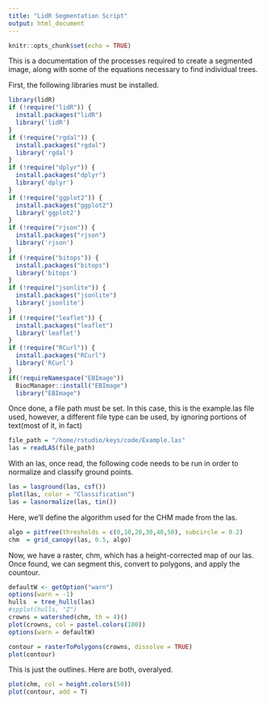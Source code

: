```yaml
---
title: "LidR Segmentation Script"
output: html_document
---
```


```r
knitr::opts_chunk$set(echo = TRUE)
```

This is a documentation of the processes required to create a segmented image, along with some of the equations necessary to find individual trees.

First, the following libraries must be installed.
```r
library(lidR)
if (!require("lidR")) {
  install.packages("lidR")
  library('lidR')
}
if (!require("rgdal")) {
  install.packages("rgdal")
  library('rgdal')
}
if (!require("dplyr")) {
  install.packages("dplyr")
  library('dplyr')
}
if (!require("ggplot2")) {
  install.packages("ggplot2")
  library('ggplot2')
}
if (!require("rjson")) {
  install.packages("rjson")
  library('rjson')
}
if (!require("bitops")) {
  install.packages("bitops")
  library('bitops')
}
if (!require("jsonlite")) {
  install.packages("jsonlite")
  library('jsonlite')
}
if (!require("leaflet")) {
  install.packages("leaflet")
  library('leaflet')
}
if (!require("RCurl")) {
  install.packages("RCurl")
  library('RCurl')
}
if(!requireNamespace("EBImage"))
  BiocManager::install("EBImage")
  library("EBImage")
```


Once done, a file path must be set. In this case, this is the example.las file used, however, a different file type can be used, by ignoring portions of text(most of it, in fact)

```r
file_path = "/home/rstudio/keys/code/Example.las"
las = readLAS(file_path)
```
With an las, once read, the following code needs to be run in order to normalize and classify ground points.
```r
las = lasground(las, csf())
plot(las, color = "Classification")
las = lasnormalize(las, tin())
```
Here, we'll define the algorithm used for the CHM made from the las.
```r
algo = pitfree(thresholds = c(0,10,20,30,40,50), subcircle = 0.2)
chm  = grid_canopy(las, 0.5, algo)
```

Now, we have a raster, chm, which has a height-corrected map of our las. Once found, we can segment this, convert to polygons, and apply the countour.
```r
defaultW <- getOption("warn")
options(warn = -1)
hulls  = tree_hulls(las)
#spplot(hulls, "Z")
crowns = watershed(chm, th = 4)()
plot(crowns, col = pastel.colors(100))
options(warn = defaultW)
```
```r
contour = rasterToPolygons(crowns, dissolve = TRUE)
plot(contour)
```
This is just the outlines. Here are both, overalyed.
```r
plot(chm, col = height.colors(50))
plot(contour, add = T)
```
